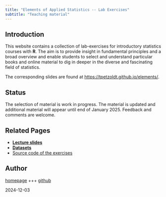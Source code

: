 ---
title: "Elements of Applied Statistics -- Lab Exercises"
subtitle: "Teaching material"
---

## Introduction

This website contains a collection of lab-exercises for introductory statistics 
courses with **R**. The aim is to provide insight in fundamental principles and 
a broad overview and enable students to select and understand particular books 
and online material to dig in deeper in the diverse and fascinating field of statistics.

The corresponding slides are found at [https://tpetzoldt.github.io/elements/](https://tpetzoldt.github.io/elements/).

## Status

The selection of material is work in progress. The material is updated and 
additional material will appear until end of January 2025. Feedback and comments are welcome.


## Related Pages

* [**Lecture slides**](../elements/)
* [**Datasets**](../datasets/)
* [Source code of the exercises](https://github.com/tpetzoldt/element-labs)

## Author

[homepage](https://tu-dresden.de/Members/thomas.petzoldt) +++ [github](https://github.com/tpetzoldt)

2024-12-03

